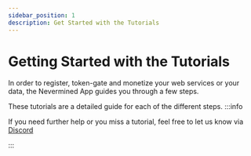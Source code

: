 ```yaml
---
sidebar_position: 1
description: Get Started with the Tutorials
---
```


# Getting Started with the Tutorials

In order to register, token-gate and monetize your web services or your data, the Nevermined App guides you through a few steps. 

These tutorials are a detailed guide for each of the different steps. 
:::info

If you need further help or you miss a tutorial, feel free to let us know via [Discord](https://discord.gg/GZju2qScKq)

:::


<DocCardList />
